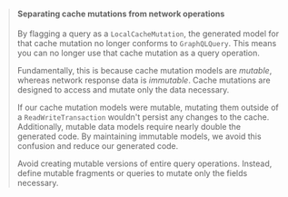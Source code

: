 > #### Separating cache mutations from network operations
>
> By flagging a query as a `LocalCacheMutation`, the generated model for that cache mutation no longer conforms to `GraphQLQuery`. This means you can no longer use that cache mutation as a query operation.
>
> Fundamentally, this is because cache mutation models are *mutable*, whereas network response data is *immutable*. Cache mutations are designed to access and mutate only the data necessary. 
>
> If our cache mutation models were mutable, mutating them outside of a `ReadWriteTransaction` wouldn't persist any changes to the cache. Additionally, mutable data models require nearly double the generated code. By maintaining immutable models, we avoid this confusion and reduce our generated code.
>
> Avoid creating mutable versions of entire query operations. Instead, define mutable fragments or queries to mutate only the fields necessary.
